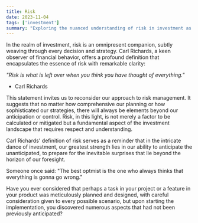 ```yaml
---
title: Risk
date: 2023-11-04
tags: ['investment']
summary: "Exploring the nuanced understanding of risk in investment as articulated by Carl Richards: the unforeseen that remains after exhaustive planning."
---
```


In the realm of investment, risk is an omnipresent companion, subtly weaving through every decision and strategy. 
Carl Richards, a keen observer of financial behavior, offers a profound definition that encapsulates the essence 
of risk with remarkable clarity:

<cite>"Risk is what is left over when you think you have thought of everything."</cite>
- Carl Richards

This statement invites us to reconsider our approach to risk management. It suggests that no matter how comprehensive our 
planning or how sophisticated our strategies, there will always be elements beyond our anticipation or control. 
Risk, in this light, is not merely a factor to be calculated or mitigated but a fundamental aspect of the investment 
landscape that requires respect and understanding.

Carl Richards' definition of risk serves as a reminder that in the intricate dance of investment, our greatest strength 
lies in our ability to anticipate the unanticipated, 
to prepare for the inevitable surprises that lie beyond the horizon of our foresight.

Someone once said: "The best optmist is the one who always thinks that everything is gonna go wrong."

Have you ever considered that perhaps a task in your project or a feature in your product was meticulously 
planned and designed, with careful consideration given to every possible scenario, but upon starting the 
implementation, you discovered numerous aspects that had not been previously anticipated?

